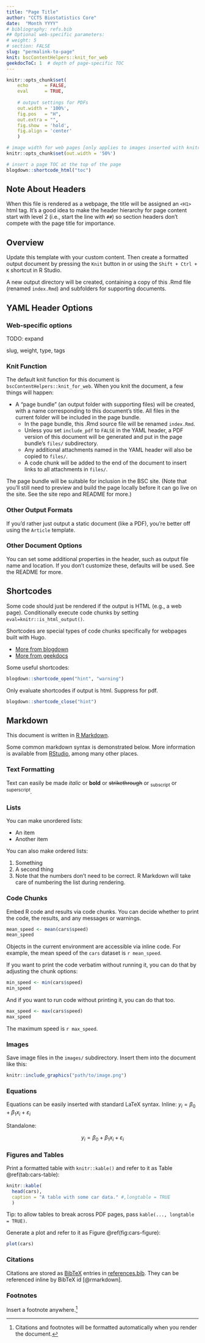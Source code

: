 ```yaml
---
title: "Page Title"
author: "CCTS Biostatistics Core"
date:  "Month YYYY"
# bibliography: refs.bib
## Optional web-specific parameters:
# weight: 5
# section: FALSE
slug: "permalink-to-page"
knit: bscContentHelpers::knit_for_web
geekdocToC: 1  # depth of page-specific TOC
---
```


<!-- IMPORTANT: This document originated outside the `ccts-wiki-geekdocs-theme` GitHub repository. Don't edit this page directly on the website; instead, check the `bscContent` repository to see if there's a source file that needs to be updated. -->

```r
knitr::opts_chunk$set(
	echo      = FALSE, 
	eval      = TRUE, 
	
	# output settings for PDFs
	out.width = '100%', 
	fig.pos   = "H", 
	out.extra = "", 
	fig.show  = 'hold', 
	fig.align = 'center'
	)
```

```r
# image width for web pages [only applies to images inserted with knitr::include_graphics()]
knitr::opts_chunk$set(out.width = '50%')
```

```r
# insert a page TOC at the top of the page
blogdown::shortcode_html("toc")
```


## Note About Headers

When this file is rendered as a webpage, the title will be assigned an `<H1>` html tag. It's a good idea to make the header hierarchy for page content start with level 2 (i.e., start the line with `##`) so section headers don't compete with the page title for importance.

## Overview

Update this template with your custom content. Then create a formatted output document by pressing the `Knit` button in or using the `Shift + Ctrl + K` shortcut in R Studio. 

A new output directory will be created, containing a copy of this .Rmd file (renamed `index.Rmd`) and subfolders for supporting documents. 

## YAML Header Options

### Web-specific options

TODO: expand

slug, weight, type, tags

### Knit Function

The default knit function for this document is `bscContentHelpers::knit_for_web`. When you knit the document, a few things will happen:

* A "page bundle" (an output folder with supporting files) will be created, with a name corresponding to this document's title. All files in the current folder will be included in the page bundle.
	* In the page bundle, this .Rmd source file will be renamed `index.Rmd`.
	* Unless you set `include_pdf` to `FALSE` in the YAML header, a PDF version of this document will be generated and put in the page bundle's `files/` subdirectory.
	* Any additional attachments named in the YAML header will also be copied to `files/`.
	* A code chunk will be added to the end of the document to insert links to all attachments in `files/`.

The page bundle will be suitable for inclusion in the BSC site. (Note that you'll still need to preview and build the page locally before it can go live on the site. See the site repo and README for more.)

### Other Output Formats

If you'd rather just output a static document (like a PDF), you're better off using the `Article` template. 

### Other Document Options

You can set some additional properties in the header, such as output file name and location. If you don't customize these, defaults will be used. See the README for more.


## Shortcodes

Some code should just be rendered if the output is HTML (e.g., a web page). Conditionally execute code chunks by setting `eval=knitr::is_html_output()`.

Shortcodes are special types of code chunks specifically for webpages built with Hugo.

* [More from blogdown](https://bookdown.org/yihui/blogdown/content.html#shortcode)
* [More from geekdocs](https://geekdocs.de/)

Some useful shortcodes:

```r
blogdown::shortcode_open("hint", "warning")
```

Only evaluate shortcodes if output is html. Suppress for pdf.


```r
blogdown::shortcode_close("hint")
```




## Markdown

This document is written in [R Markdown](https://bookdown.org/yihui/rmarkdown/).

Some common markdown syntax is demonstrated below. More information is available from [RStudio](https://rmarkdown.rstudio.com/authoring_basics.html), among many other places.

### Text Formatting
Text can easily be made *italic* or **bold** or ~~strikethrough~~ or ~subscript~ or ^superscript^.

### Lists
You can make unordered lists:

* An item
* Another item

You can also make ordered lists:

1. Something
2. A second thing
2. Note that the numbers don't need to be correct. R Markdown will take care of numbering the list during rendering.

### Code Chunks

Embed R code and results via code chunks. You can decide whether to print the code, the results, and any messages or warnings.

```r
mean_speed <- mean(cars$speed)
mean_speed
```

Objects in the current environment are accessible via inline code. For example, the mean speed of the `cars` dataset is `r mean_speed`.

If you want to print the code verbatim without running it, you can do that by adjusting the chunk options:

```r
min_speed <- min(cars$speed)
min_speed
```

And if you want to run code without printing it, you can do that too.

```r
max_speed <- max(cars$speed)
max_speed
```

The maximum speed is `r max_speed`.

### Images

Save image files in the `images/` subdirectory. Insert them into the document like this:

```r
knitr::include_graphics("path/to/image.png")
```

### Equations

Equations can be easily inserted with standard LaTeX syntax. Inline: $y_i = \beta_0 + \beta_1x_i + \varepsilon_i$

Standalone:

$$y_i = \beta_0 + \beta_1x_i + \varepsilon_i$$


### Figures and Tables

Print a formatted table with `knitr::kable()` and refer to it as Table \@ref(tab:cars-table):

```r
knitr::kable(
  head(cars),
  caption = "A table with some car data." #,longtable = TRUE
  )
```

Tip: to allow tables to break across PDF pages, pass `kable(..., longtable = TRUE)`.

Generate a plot and refer to it as Figure \@ref(fig:cars-figure):

```r
plot(cars)
```



### Citations

Citations are stored as [BibTeX](https://rmarkdown.rstudio.com/authoring_bibliographies_and_citations.html) entries in [references.bib](references.bib). They can be referenced inline by BibTeX id [@rmarkdown].

### Footnotes

Insert a footnote anywhere.[^my-note]

[^my-note]: Citations and footnotes will be formatted automatically when you render the document.

<!-- ## References -->
<!-- If you include a bibliography file in the YAML frontmatter, a references section will be automatically added to the end of your document. -->

